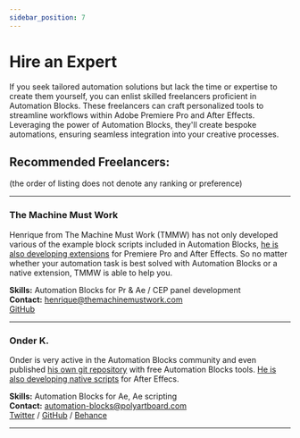```yaml
---
sidebar_position: 7
---
```



# Hire an Expert

If you seek tailored automation solutions but lack the time or expertise to create them yourself, you can enlist skilled freelancers proficient in Automation Blocks. These freelancers can craft personalized tools to streamline workflows within Adobe Premiere Pro and After Effects. Leveraging the power of Automation Blocks, they'll create bespoke automations, ensuring seamless integration into your creative processes.

## Recommended Freelancers:
(the order of listing does not denote any ranking or preference)

---

### The Machine Must Work

Henrique from The Machine Must Work (TMMW)  has not only developed various of the example block scripts included in Automation Blocks, [he is also developing extensions](https://aescripts.com/authors/s-z-0-9/themachinemustwork/) for Premiere Pro and After Effects. So no matter whether your automation task is best solved with Automation Blocks or a native extension, TMMW is able to help you.

<RetinaImg src="/img/hireAnExpert/tmmw.jpg" alt="The Machine Must Work"/>

**Skills:** Automation Blocks for Pr & Ae / CEP panel development<br/>
**Contact:** henrique@themachinemustwork.com<br/>
[GitHub](https://tmmw.github.io/) 

---

### Onder K.

Onder is very active in the Automation Blocks community and even published [his own git repository](https://github.com/onderk-motion/Automation-Blocks-Tools) with free Automation Blocks tools. [He is also developing native scripts](https://github.com/onderk-motion/After-Effects-Scripts) for After Effecs.

<RetinaImg src="/img/hireAnExpert/onderk.jpg" alt="Onder K."/>

**Skills:** Automation Blocks for Ae, Ae scripting<br/>
**Contact:** automation-blocks@polyartboard.com<br/>
[Twitter](https://twitter.com/onderk_motion) / [GitHub](https://github.com/onderk-motion) / [Behance](https://www.behance.net/onderkadagan)

---



